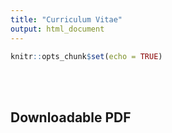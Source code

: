 ```yaml
---
title: "Curriculum Vitae"
output: html_document
---
```


```r
knitr::opts_chunk$set(echo = TRUE)
```
<br>
<br>

## Downloadable PDF

<br>

<object data="CV/Gascoigne_CV.pdf" type = "application/pdf" width = "100%" height = "1000px" style="box-shadow: 3px 3px 3px gray;">
</object>
